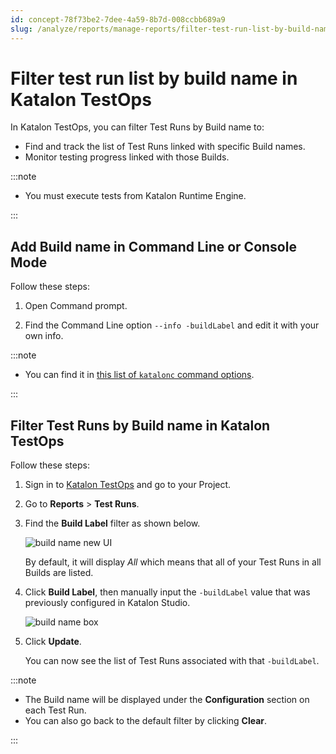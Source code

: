 ```yaml
---
id: concept-78f73be2-7dee-4a59-8b7d-008ccbb689a9
slug: /analyze/reports/manage-reports/filter-test-run-list-by-build-name-in-katalon-testops
---
```


# Filter test run list by build name in Katalon TestOps

In Katalon TestOps, you can filter Test Runs by Build name to:

-   Find and track the list of Test Runs linked with specific Build names.
-   Monitor testing progress linked with those Builds.


:::note

-   You must execute tests from Katalon Runtime Engine.

:::

## Add Build name in Command Line or Console Mode

Follow these steps:

1.  Open Command prompt.

2.  Find the Command Line option <code>--info -buildLabel</code> and edit it with your own info.



:::note

-   You can find it in [this list of <code>katalonc</code> command options](https://docs.katalon.com/katalon-studio/docs/console-mode-execution.html#general-options).


:::

## Filter Test Runs by Build name in Katalon TestOps

Follow these steps:

1.  Sign in to [Katalon TestOps](https://testops.katalon.io/login) and go to your Project.

2.  Go to **Reports** &gt; **Test Runs**.

3.  Find the **Build Label** filter as shown below.

    <img src="https://github.com/katalon-studio/docs-images/raw/master/katalon-analytics/docs/testops-may-filter-test-runs-list-by-build-name/build-label-button-2.png" alt="build name new UI" />

    By default, it will display *All* which means that all of your Test Runs in all Builds are listed.

4.  Click **Build Label**, then manually input the <code>-buildLabel</code> value that was previously configured in Katalon Studio.

    <img src="https://github.com/katalon-studio/docs-images/raw/master/katalon-analytics/docs/testops-may-filter-test-runs-list-by-build-name/build-label-box.png" width={400} alt="build name box" />

5.  Click **Update**.

    You can now see the list of Test Runs associated with that <code>-buildLabel</code>.



:::note

-   The Build name will be displayed under the **Configuration** section on each Test Run.
-   You can also go back to the default filter by clicking **Clear**.

:::